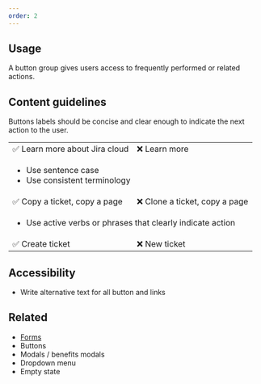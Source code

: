 ```yaml
---
order: 2
---
```


## Usage

A button group gives users access to frequently performed or related actions.

## Content guidelines

Buttons labels should be concise and clear enough to indicate the next action to the user.

<table>
  <tr>
    <td> ✅ Learn more about Jira cloud</td>
    <td> ❌ Learn more</td>
  </tr>
  <td colspan="2">
    <ul>
      <li>Use sentence case</li>
      <li>Use consistent terminology </li>
    </ul>
  </td>
  <tr>
    <td> ✅ Copy a ticket, copy a page </td>
    <td> ❌ Clone a ticket, copy a page </td>
  </tr>
  <tr>
    <td colspan="2">
      <ul>
        <li> Use active verbs or phrases that clearly indicate action </li>
      </ul>
    </td>
  </tr>
  <tr>
    <td> ✅ Create ticket </td>
    <td> ❌ New ticket </td>
  </tr>
</table>

## Accessibility

- Write alternative text for all button and links


## Related

- [Forms](https://atlassian.design/guidelines/product/patterns/forms)
- Buttons
- Modals / benefits modals
- Dropdown menu
- Empty state
